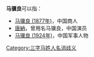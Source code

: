 '''马骥良'''可以指：
* [[马骥良_(1877年)|马骥良 (1877年)]]，中国商人
* [[唐納|唐納]]，曾用名马骥良，中国演员
* [[马骥良_(1924年)|马骥良 (1924年)]]，中国军事人物

{{disambig}}

[[Category:三字马姓人名消歧义|Category:三字马姓人名消歧义]]